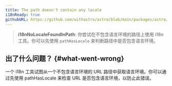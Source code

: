 ```yaml
---
title: The path doesn't contain any locale
i18nReady: true
githubURL: https://github.com/withastro/astro/blob/main/packages/astro/src/core/errors/errors-data.ts
---
```

> **i18nNoLocaleFoundInPath**: 你尝试在不包含语言环境的路径上使用 i18n 工具。你可以先使用 `pathHasLocale` 来判断路径中是否包含语言环境。

## 出了什么问题？ \{#what-went-wrong\}
一个 i18n 工具试图从一个不包含语言环境的 URL 路径中获取语言环境。你可以通过先使用 pathHasLocale 来检查 URL 是否包含语言环境，以防止此错误。



